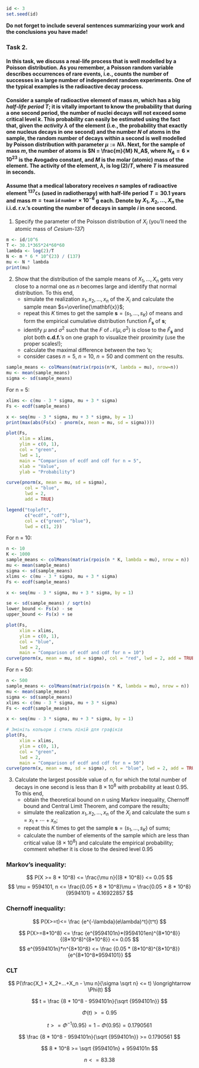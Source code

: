 ```r
id <- 3
set.seed(id)
```

**Do not forget to include several sentences summarizing your work and the conclusions you have made!**

### Task 2.

#### In this task, we discuss a real-life process that is well modelled by a Poisson distribution. As you remember, a Poisson random variable describes occurrences of rare events, i.e., counts the number of successes in a large number of independent random experiments. One of the typical examples is the **radioactive decay** process.

#### Consider a sample of radioactive element of mass $m$, which has a big *half-life period* $T$; it is vitally important to know the probability that during a one second period, the number of nuclei decays will not exceed some critical level $k$. This probability can easily be estimated using the fact that, given the *activity* ${\lambda}$ of the element (i.e., the probability that exactly one nucleus decays in one second) and the number $N$ of atoms in the sample, the random number of decays within a second is well modelled by Poisson distribution with parameter $\mu:=N\lambda$. Next, for the sample of mass $m$, the number of atoms is $N = \frac{m}{M} N_A$, where $N_A = 6 \times 10^{23}$ is the Avogadro constant, and $M$ is the molar (atomic) mass of the element. The activity of the element, $\lambda$, is $\log(2)/T$, where $T$ is measured in seconds.

#### Assume that a medical laboratory receives $n$ samples of radioactive element ${{}^{137}}\mathtt{Cs}$ (used in radiotherapy) with half-life period $T = 30.1$ years and mass $m = \mathtt{team\, id \,number} \times 10^{-6}$ g each. Denote by $X_1,X_2,\dots,X_n$ the **i.i.d. r.v.**'s counting the number of decays in sample $i$ in one second.

1.  Specify the parameter of the Poisson distribution of $X_i$ (you'll need the atomic mass of *Cesium-137*)\

```r

m <- id/10^6            
T <- 30.1*365*24*60*60  
lambda <- log(2)/T  
N <- m * 6 * 10^(23) / (137)
mu <- N * lambda  
print(mu)
```

2.  Show that the distribution of the sample means of $X_1,\dots,X_n$ gets very close to a normal one as $n$ becomes large and identify that normal distribution. To this end,
    -   simulate the realization $x_1,x_2,\dots,x_n$ of the $X_i$ and calculate the sample mean $s=\overline{\mathbf{x}}$;
    -   repeat this $K$ times to get the sample $\mathbf{s}=(s_1,\dots,s_K)$ of means and form the empirical cumulative distribution function $\hat F_{\mathbf{s}}$ of $\mathbf{s}$;
    -   identify $\mu$ and $\sigma^2$ such that the \textbf{c.d.f.} $F$ of $\mathscr{N}(\mu,\sigma^2)$ is close to the \textbf{e.c.d.f.} $\hat F_{\mathbf{s}}$ and plot both **c.d.f.**'s on one graph to visualize their proximity (use the proper scales!);
    -   calculate the maximal difference between the two \textbf{c.d.f.}'s;
    -   consider cases $n = 5$, $n = 10$, $n=50$ and comment on the results.\

```r
sample_means <- colMeans(matrix(rpois(n*K, lambda = mu), nrow=n))
mu <- mean(sample_means)
sigma <- sd(sample_means)
```

For n = 5:

```r
xlims <- c(mu - 3 * sigma, mu + 3 * sigma)
Fs <- ecdf(sample_means)

x <- seq(mu - 3 * sigma, mu + 3 * sigma, by = 1)
print(max(abs(Fs(x) - pnorm(x, mean = mu, sd = sigma))))

plot(Fs,
     xlim = xlims,
     ylim = c(0, 1),
     col = "green",
     lwd = 1,
     main = "Comparison of ecdf and cdf for n = 5",
     xlab = "Value",
     ylab = "Probability")

curve(pnorm(x, mean = mu, sd = sigma),
       col = "blue",
       lwd = 2,
       add = TRUE)

legend("topleft",
       c("ecdf", "cdf"),
       col = c("green", "blue"),
       lwd = c(1, 2))

```

For n = 10:

```r
n <- 10
K <- 1000
sample_means <- colMeans(matrix(rpois(n * K, lambda = mu), nrow = n))
mu <- mean(sample_means)
sigma <- sd(sample_means)
xlims <- c(mu - 3 * sigma, mu + 3 * sigma)
Fs <- ecdf(sample_means)

x <- seq(mu - 3 * sigma, mu + 3 * sigma, by = 1)

se <- sd(sample_means) / sqrt(n)
lower_bound <- Fs(x) - se
upper_bound <- Fs(x) + se

plot(Fs,
     xlim = xlims,
     ylim = c(0, 1),
     col = "blue",
     lwd = 2,
     main = "Comparison of ecdf and cdf for n = 10")
curve(pnorm(x, mean = mu, sd = sigma), col = "red", lwd = 2, add = TRUE)

```

For n = 50:

```r
n <- 500
sample_means <- colMeans(matrix(rpois(n * K, lambda = mu), nrow = n))
mu <- mean(sample_means)
sigma <- sd(sample_means)
xlims <- c(mu - 3 * sigma, mu + 3 * sigma)
Fs <- ecdf(sample_means)

x <- seq(mu - 3 * sigma, mu + 3 * sigma, by = 1)

# Змініть кольори і стиль ліній для графіків
plot(Fs, 
     xlim = xlims, 
     ylim = c(0, 1),
     col = "green", 
     lwd = 2,       
     main = "Comparison of ecdf and cdf for n = 50")
curve(pnorm(x, mean = mu, sd = sigma), col = "blue", lwd = 2, add = TRUE)  # Синій колір
```

3.  Calculate the largest possible value of $n$, for which the total number of decays in one second is less than $8 \times 10^8$ with probability at least $0.95$. To this end,
    -   obtain the theoretical bound on $n$ using Markov inequality, Chernoff bound and Central Limit Theorem, and compare the results;\
    -   simulate the realization $x_1,x_2,\dots,x_n$ of the $X_i$ and calculate the sum $s=x_1 + \cdots +x_n$;
    -   repeat this $K$ times to get the sample $\mathbf{s}=(s_1,\dots,s_K)$ of sums;
    -   calculate the number of elements of the sample which are less than critical value ($8 \times 10^8$) and calculate the empirical probability; comment whether it is close to the desired level $0.95$

### Markov's inequality:

$$
P(X >= 8 * 10^8) <= \frac{\mu n}{(8 * 10^8)} <= 0.05
$$ $$
\mu = 9594101, n <= \frac{0.05 * 8 * 10^8}\mu = \frac{0.05 * 8 * 10^8}{9594101} = 4.16922857
$$

### Chernoff inequality:

$$
P(X>=t)<= \frac {e^{-\lambda}(e\lambda)^t}{t^t}
$$

$$
P(X>=8*10^8) <= \frac {e^{9594101n}*(9594101en)^{8*10^8}}{(8*10^8)^{8*10^8}} <= 0.05
$$ $$
e^{9594101n}*n^{8*10^8} <= \frac {0.05 * (8*10^8)^{8*10^8}}{e^{8*10^8*9594101}}
$$

### CLT

$$
P(\frac{X_1 + X_2+...+X_n  - \mu n}{\sigma \sqrt n} <= t) \longrightarrow \Phi(t)
$$

$$
t = \frac {8 * 10^8 - 9594101n}{\sqrt {9594101n}}
$$

$$
\Phi(t) >= 0.95
$$

$$
t >= \Phi^{-1}(0.95) = 1 - \Phi(0.95) = 0.1790561
$$

$$
\frac {8 * 10^8 - 9594101n}{\sqrt {9594101n}} >= 0.1790561
$$

$$
8 * 10^8 >= \sqrt {9594101n} + 9594101n
$$

$$
n <= 83.38
$$
